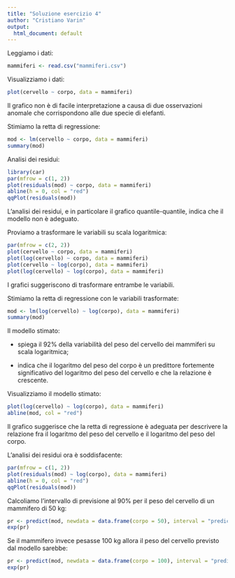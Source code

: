 ```yaml
---
title: "Soluzione esercizio 4"
author: "Cristiano Varin"
output:
  html_document: default
---
```


Leggiamo i dati:
```r
mammiferi <- read.csv("mammiferi.csv")
```

Visualizziamo i dati:
```r
plot(cervello ~ corpo, data = mammiferi)
```

Il grafico non è di facile interpretazione a causa di due osservazioni anomale che corrispondono alle due specie di elefanti.

Stimiamo la retta di regressione:
```r
mod <- lm(cervello ~ corpo, data = mammiferi)
summary(mod)
```

Analisi dei residui:
```r
library(car)
par(mfrow = c(1, 2))
plot(residuals(mod) ~ corpo, data = mammiferi)
abline(h = 0, col = "red")
qqPlot(residuals(mod))
```
L'analisi dei residui, e in particolare il grafico quantile-quantile, indica che il modello non è adeguato.

Proviamo a trasformare le variabili su scala logaritmica:
```r
par(mfrow = c(2, 2))
plot(cervello ~ corpo, data = mammiferi)
plot(log(cervello) ~ corpo, data = mammiferi)
plot(cervello ~ log(corpo), data = mammiferi)
plot(log(cervello) ~ log(corpo), data = mammiferi)
```

I grafici suggeriscono di trasformare entrambe le variabili.

Stimiamo la retta di regressione con le variabili trasformate:
```r
mod <- lm(log(cervello) ~ log(corpo), data = mammiferi)
summary(mod)
```

Il modello stimato:

* spiega il 92\% della variabilità del peso del cervello dei mammiferi su scala logaritmica;

* indica che il logaritmo del peso del corpo è un predittore fortemente significativo del logaritmo del peso del cervello e che la relazione è crescente.

Visualizziamo il modello stimato: 
```r
plot(log(cervello) ~ log(corpo), data = mammiferi)
abline(mod, col = "red")
```

Il grafico suggerisce che la retta di regressione è adeguata per descrivere la relazione fra il logaritmo del peso del cervello e il logaritmo del peso del corpo.

L'analisi dei residui ora è soddisfacente:
```r
par(mfrow = c(1, 2))
plot(residuals(mod) ~ log(corpo), data = mammiferi)
abline(h = 0, col = "red")
qqPlot(residuals(mod))
```

Calcoliamo l'intervallo di previsione al 90% per il peso del cervello di un mammifero di 50 kg:
```r
pr <- predict(mod, newdata = data.frame(corpo = 50), interval = "prediction", level = 0.9)
exp(pr)
```

Se il mammifero invece pesasse 100 kg allora il peso del cervello previsto dal modello sarebbe: 
```r
pr <- predict(mod, newdata = data.frame(corpo = 100), interval = "prediction", level = 0.9)
exp(pr)
```